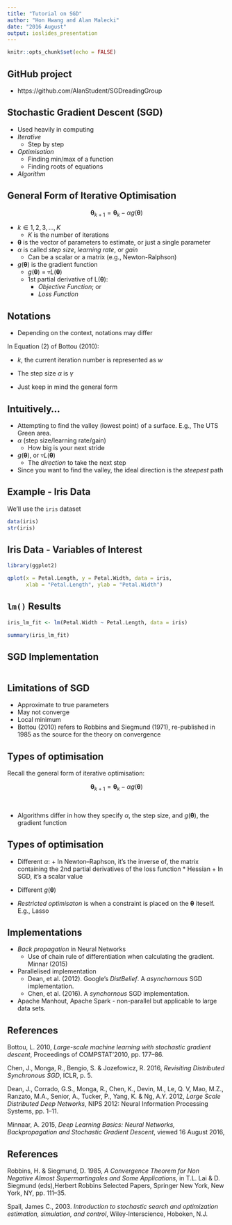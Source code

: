 ```yaml
---
title: "Tutorial on SGD"
author: "Hon Hwang and Alan Malecki"
date: "2016 August"
output: ioslides_presentation
---
```


```r
knitr::opts_chunk$set(echo = FALSE)
```

## GitHub project

- https://github.com/AlanStudent/SGDreadingGroup

## Stochastic Gradient Descent (SGD) 

- Used heavily in computing
- *Iterative*
    + Step by step
- *Optimisation*
    + Finding min/max of a function
    + Finding roots of equations
- *Algorithm*

## General Form of Iterative Optimisation

<center>$\boldsymbol{\theta}_{k+1} = \boldsymbol{\theta}_{k} - \alpha g(\boldsymbol{\theta})$</center>

- $k \in {1, 2, 3, \ldots, K}$
    + $K$ is the number of iterations
- $\boldsymbol{\theta}$ is the vector of parameters to estimate, or just a
  single parameter
- $\alpha$ is called *step size*, *learning rate*, or *gain*
    + Can be a scalar or a matrix (e.g., Newton-Ralphson)
- $g(\boldsymbol{\theta})$ is the gradient function
    + $g(\boldsymbol{\theta})$ = $\triangledown L(\boldsymbol{\theta})$ 
    + 1st partial derivative of L($\boldsymbol{\theta}$):
        * *Objective Function*; or
        * *Loss Function*

## Notations

- Depending on the context, notations may differ

In Equation (2) of Bottou (2010):

- $k$, the current iteration number is represented as $w$
- The step size $\alpha$ is $\gamma$

- Just keep in mind the general form

## Intuitively…

- Attempting to find the valley (lowest point) of a surface. E.g.,
  The UTS Green area.
- $\alpha$ (step size/learning rate/gain)
     + How big is your next stride
- $g(\boldsymbol{\theta})$, or $\triangledown L(\boldsymbol{\theta})$
     + The *direction* to take the next step
- Since you want to find the valley, the ideal direction is the
  *steepest* path

## Example - Iris Data

We'll use the `iris` dataset

```r
data(iris)
str(iris)
```

## Iris Data - Variables of Interest

```r
library(ggplot2)

qplot(x = Petal.Length, y = Petal.Width, data = iris,
      xlab = "Petal.Length", ylab = "Petal.Width")
```

## `lm()` Results

```r
iris_lm_fit <- lm(Petal.Width ~ Petal.Length, data = iris)
```

```r
summary(iris_lm_fit)
```

## SGD Implementation

```r
```

## Limitations of SGD

- Approximate to true parameters
- May not converge
- Local minimum
- Bottou (2010) refers to Robbins and Siegmund (1971), re-published in 1985 as 
  the source for the theory on convergence

## Types of optimisation

Recall the general form of iterative optimisation:

<center>$\boldsymbol{\theta}_{k+1} = \boldsymbol{\theta}_{k} - \alpha g(\boldsymbol{\theta})$</center>
<br />

- Algorithms differ in how they specify $\alpha$, the step size, and
  $g(\boldsymbol{\theta})$, the gradient function

## Types of optimisation

- Different $\alpha$:
      + In Newton–Raphson, it's the inverse of, the matrix containing the 2nd partial derivatives of the loss function
          * Hessian
      + In SGD, it's a scalar value
- Different $g(\boldsymbol{\theta})$

- *Restricted optimisaton* is when a constraint is placed on the 
  $\boldsymbol{\theta}$ iteself. E.g., Lasso

## Implementations

- *Back propagation* in Neural Networks
    + Use of chain rule of differentiation when calculating the gradient. Minnar (2015)
- Parallelised implementation
    + Dean, et al. (2012). Google's *DistBelief*. A *asynchornous* SGD implementation.
    + Chen, et al. (2016). A *synchornous* SGD implementation.
- Apache Manhout, Apache Spark - non-parallel but applicable to large data sets.                                      
    
## References

Bottou, L. 2010, *Large-scale machine learning with stochastic gradient descent*,
Proceedings of COMPSTAT’2010, pp. 177–86.

Chen, J., Monga, R., Bengio, S. & Jozefowicz, R. 2016,
*Revisiting Distributed Synchronous SGD*, ICLR, p. 5.

Dean, J., Corrado, G.S., Monga, R., Chen, K., Devin, M., Le, Q. V, Mao, M.Z.,
Ranzato, M.A., Senior, A., Tucker, P., Yang, K. & Ng, A.Y. 2012,
*Large Scale Distributed Deep Networks*,
NIPS 2012: Neural Information Processing Systems, pp. 1–11.

Minnaar, A. 2015, *Deep Learning Basics: Neural Networks, Backpropagation and Stochastic Gradient Descent*,
viewed 16 August 2016, 
[](http://alexminnaar.com/deep-learning-basics-neural-networks-backpropagation-and-stochastic-gradient-descent.html)

## References

Robbins, H. & Siegmund, D. 1985,
*A Convergence Theorem for Non Negative Almost Supermartingales and Some Applications*,
in T.L. Lai & D. Siegmund (eds),Herbert Robbins Selected Papers,
Springer New York, New York, NY, pp. 111–35.

Spall, James C., 2003. *Introduction to stochastic search and optimization estimation, simulation, and control*,
Wiley-Interscience, Hoboken, N.J.
